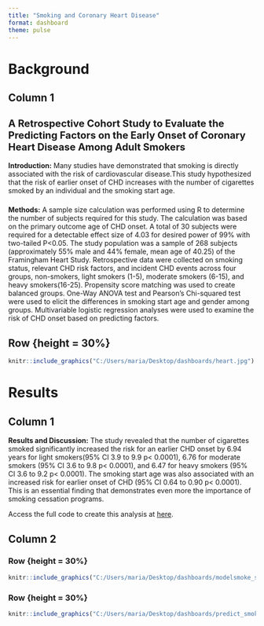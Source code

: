 ```yaml
---
title: "Smoking and Coronary Heart Disease"
format: dashboard
theme: pulse
---
```



# Background



## Column 1 {.sidebar}

<h2 style="font-size: 20px;">**A Retrospective Cohort Study to Evaluate the Predicting Factors on the Early Onset of Coronary Heart Disease Among Adult Smokers**</h2>

**Introduction:**
Many studies have demonstrated that smoking is directly associated with the risk of cardiovascular disease.This study hypothesized that the risk of earlier onset of CHD increases with the number of cigarettes smoked by an individual and the smoking start age.

###

**Methods:**
A sample size calculation was performed using R to determine the number of subjects required for this study. The calculation was based on the primary outcome age of CHD onset. A total of 30 subjects were required for a detectable effect size of 4.03 for desired power of 99% with two-tailed P<0.05. The study population was a sample of 268 subjects (approximately 55% male and 44% female, mean age of 40.25) of the Framingham Heart Study. Retrospective data were collected on smoking status, relevant CHD risk factors, and incident CHD events across four groups, non-smokers, light smokers (1-5), moderate smokers (6-15), and heavy smokers(16-25). Propensity score matching was used to create balanced groups. One-Way ANOVA test and Pearson’s Chi-squared test were used to elicit the differences in smoking start age and gender among groups. Multivariable logistic regression analyses were used to examine the risk of CHD onset based on predicting factors. 


## Row {height = 30%}

```r

knitr::include_graphics("C:/Users/maria/Desktop/dashboards/heart.jpg")
```


# Results

## Column 1 {.sidebar}


**Results and Discussion:**
The study revealed that the number of cigarettes smoked significantly increased the risk for an earlier CHD onset by 6.94 years for light smokers(95% CI 3.9 to 9.9 p< 0.0001), 6.76 for moderate smokers (95% CI 3.6 to 9.8 p< 0.0001), and 6.47 for heavy smokers (95% CI 3.6 to 9.2 p< 0.0001). The smoking start age was also associated with an increased risk for earlier onset of CHD (95% CI 0.64 to 0.90 p< 0.0001). This is an essential finding that demonstrates even more the importance of smoking cessation programs.

Access the full code to create this analysis at <a href="http://smokingchdanalysis.mtcambrosio.com/?fbclid=IwAR3Sqn08zLOTk5jDvEMjZMJS_4N7S2VCRbmvKRQspRajkmmgZotb76PQ0uk" target="_blank">here</a>.

## Column 2

### Row {height = 30%}

```r

knitr::include_graphics("C:/Users/maria/Desktop/dashboards/modelsmoke_sample_groups.png")

```

### Row {height = 30%}


```r

knitr::include_graphics("C:/Users/maria/Desktop/dashboards/predict_smoking_model.png")
```
